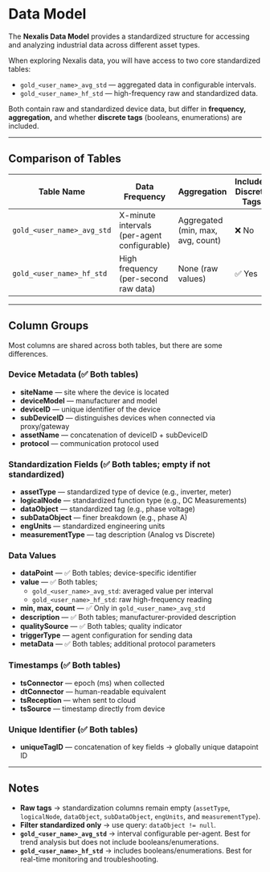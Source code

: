# Data Model

The **Nexalis Data Model** provides a standardized structure for accessing and analyzing industrial data across different asset types.

When exploring Nexalis data, you will have access to two core standardized tables:

- `gold_<user_name>_avg_std` — aggregated data in configurable intervals.
- `gold_<user_name>_hf_std` — high-frequency raw and standardized data.

Both contain raw and standardized device data, but differ in **frequency, aggregation,** and whether **discrete tags** (booleans, enumerations) are included.

---

## Comparison of Tables

| Table Name                 | Data Frequency                          | Aggregation                    | Includes Discrete Tags | Best For |
|-----------------------------|------------------------------------------|--------------------------------|------------------------|----------|
| `gold_<user_name>_avg_std` | X-minute intervals (per-agent configurable) | Aggregated (min, max, avg, count) | ❌ No                 | Trend analysis, reporting, standardized analog data |
| `gold_<user_name>_hf_std`  | High frequency (per-second raw data)     | None (raw values)              | ✅ Yes                | AI/ML, Alarms, troubleshooting  |

---

## Column Groups

Most columns are shared across both tables, but there are some differences.

### Device Metadata (✅ Both tables)
- **siteName** — site where the device is located  
- **deviceModel** — manufacturer and model  
- **deviceID** — unique identifier of the device  
- **subDeviceID** — distinguishes devices when connected via proxy/gateway  
- **assetName** — concatenation of deviceID + subDeviceID  
- **protocol** — communication protocol used  

### Standardization Fields (✅ Both tables; empty if not standardized)
- **assetType** — standardized type of device (e.g., inverter, meter)  
- **logicalNode** — standardized function type (e.g., DC Measurements)  
- **dataObject** — standardized tag (e.g., phase voltage)  
- **subDataObject** — finer breakdown (e.g., phase A)  
- **engUnits** — standardized engineering units  
- **measurementType** — tag description (Analog vs Discrete)  

### Data Values
- **dataPoint** — ✅ Both tables; device-specific identifier  
- **value** — ✅ Both tables;  
  - `gold_<user_name>_avg_std`: averaged value per interval  
  - `gold_<user_name>_hf_std`: raw high-frequency reading  
- **min, max, count** — ✅ Only in `gold_<user_name>_avg_std`  
- **description** — ✅ Both tables; manufacturer-provided description  
- **qualitySource** — ✅ Both tables; quality indicator  
- **triggerType** — agent configuration for sending data  
- **metaData** — ✅ Both tables; additional protocol parameters  

### Timestamps (✅ Both tables)
- **tsConnector** — epoch (ms) when collected  
- **dtConnector** — human-readable equivalent  
- **tsReception** — when sent to cloud  
- **tsSource** — timestamp directly from device  

### Unique Identifier (✅ Both tables)
- **uniqueTagID** — concatenation of key fields → globally unique datapoint ID  

---

## Notes

- **Raw tags** → standardization columns remain empty (`assetType`, `logicalNode`, `dataObject`, `subDataObject`, `engUnits`, and `measurementType`).  
- **Filter standardized only** → use query: `dataObject != null`.  
- **`gold_<user_name>_avg_std`** → interval configurable per-agent. Best for trend analysis but does not include booleans/enumerations.  
- **`gold_<user_name>_hf_std`** → includes booleans/enumerations. Best for real-time monitoring and troubleshooting.  

